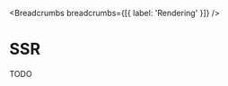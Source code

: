 
<MetaTags
  title="Tuono - Server side rendering"
  canonical="https://tuono.dev/documentation/rendering/server-side-rendering"
/>


<Breadcrumbs breadcrumbs={[{ label: 'Rendering' }]} />

# SSR

TODO
